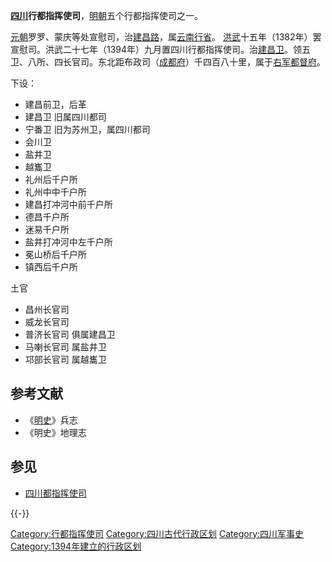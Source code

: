'''[[四川|四川]]行都指挥使司'''，[[明朝|明朝]]五个行都指挥使司之一。

[[元朝|元朝]]罗罗、蒙庆等处宣慰司，治[[建昌路|建昌路]]，属[[云南行省|云南行省]]。 [[洪武|洪武]]十五年（1382年）罢宣慰司。洪武二十七年（1394年）九月置四川行都指挥使司。治[[建昌卫|建昌卫]]。领五卫、八所、四长官司。东北距布政司（[[成都府|成都府]]）千四百八十里，属于[[右军都督府|右军都督府]]。

下设：
*建昌前卫，后革
*建昌卫 旧属四川都司 
*宁番卫 旧为苏州卫，属四川都司
*会川卫 
*盐井卫 
*越巂卫 
*礼州后千户所 
*礼州中中千户所 
*建昌打冲河中前千户所 
*德昌千户所 
*迷易千户所 
*盐井打冲河中左千户所 
*冕山桥后千户所 
*镇西后千户所
;土官
*昌州长官司 
*威龙长官司 
*普济长官司 俱属建昌卫 
*马喇长官司 属盐井卫 
*邛部长官司 属越巂卫　　

== 参考文献 ==
{{Reflist}}
* 《[[明史|明史]]》兵志
* 《明史》地理志

== 参见 ==
{{Portal box|四川|军事|历史}}
* [[四川都指挥使司|四川都指挥使司]]

{{-}}
{{明朝行政区划|军}}

[[Category:行都指挥使司|Category:行都指挥使司]]
[[Category:四川古代行政区划|Category:四川古代行政区划]]
[[Category:四川军事史|Category:四川军事史]]
[[Category:1394年建立的行政区划|Category:1394年建立的行政区划]]